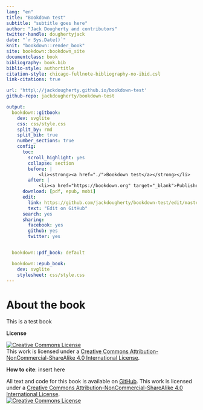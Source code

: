 ```yaml
---
lang: "en"
title: "Bookdown test"
subtitle: "subtitle goes here"
author: "Jack Dougherty and contributors"
twitter-handle: doughertyjack
date: "`r Sys.Date()`"
knit: "bookdown::render_book"
site: bookdown::bookdown_site
documentclass: book
bibliography: book.bib
biblio-style: authortitle
citation-style: chicago-fullnote-bibliography-no-ibid.csl
link-citations: true

url: 'http\://jackdougherty.github.io/bookdown-test'
github-repo: jackdougherty/bookdown-test

output:
  bookdown::gitbook:
    dev: svglite
    css: css/style.css
    split_by: rmd
    split_bib: true
    number_sections: true
    config:
      toc:
        scroll_highlight: yes
        collapse: section
        before: |
            <li><strong><a href="./">Bookdown test</a></strong></li>
        after: |
            <li><a href="https://bookdown.org" target="_blank">Published with bookdown</a></li>
      download: [pdf, epub, mobi]
      edit:
        link: https://github.com/jackdougherty/bookdown-test/edit/master/%s
        text: "Edit on GitHub"
      search: yes
      sharing:
        facebook: yes
        github: yes
        twitter: yes


  bookdown::pdf_book: default

  bookdown::epub_book:
    dev: svglite
    stylesheet: css/style.css
---
```

# About the book {-}

This is a test book

**License**

<a rel="license" href="http://creativecommons.org/licenses/by-nc-sa/4.0/"><img alt="Creative Commons License" style="border-width:0" src="https://i.creativecommons.org/l/by-nc-sa/4.0/80x15.png" /></a><br />This work is licensed under a <a rel="license" href="http://creativecommons.org/licenses/by-nc-sa/4.0/">Creative Commons Attribution-NonCommercial-ShareAlike 4.0 International License</a>.



**How to cite**: insert here

All text and code for this book is available on [GitHub](https://github.com/jackdougherty/bookdown-test).  This work is licensed under a <a rel="license" href="http://creativecommons.org/licenses/by-nc-sa/4.0/">Creative Commons Attribution-NonCommercial-ShareAlike 4.0 International License</a>.<br>
<a rel="license" href="http://creativecommons.org/licenses/by-nc-sa/4.0/"><img alt="Creative Commons License" style="border-width:0" src="https://i.creativecommons.org/l/by-nc-sa/4.0/80x15.png" /></a>
